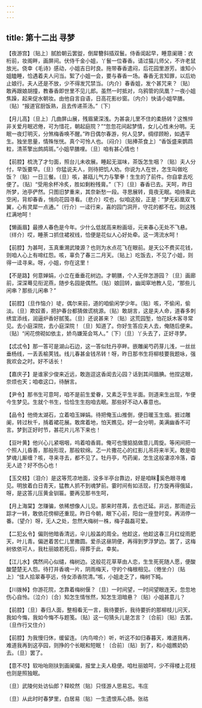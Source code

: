 ```yaml
---
---
---
```

title: 第十二出 寻梦
---

【夜游宫】〔贴上〕腻脸朝云罢盥，倒犀簪斜插双鬟。侍香闺起早，睡意阑珊：衣桁前，妆阁畔，画屏间。伏侍千金小姐，丫鬟一位春香。请过猫儿师父，不许老鼠放光。侥幸《毛诗》感动，小姐吉日时良。拖带春香遣闷，后花园里游芳。谁知小姐瞌睡，恰遇着夫人问当。絮了小姐一会，要与春香一场。春香无言知罪，以后劝止娘行。夫人还是不放，少不得发咒禁当。〔内介〕春香姐，发个甚咒来？〔贴〕敢再跟娘胡撞，教春香即世里不见儿郎。虽然一时抵对，乌鸦管的凤凰？一夜小姐焦躁，起来促水朝妆。由他自言自语，日高花影纱窗。〔内介〕快请小姐早膳。〔贴〕“报道官厨饭熟，且去传递茶汤。”〔下〕

【月儿高】〔旦上〕几曲屏山展，残眉黛深浅。为甚衾儿里不住的柔肠转？这憔悴非关爱月眠迟倦，可为惜花，朝起庭院？”“忽忽花间起梦情，女儿心性未分明。无眠一夜灯明灭，分煞梅香唤不醒。”昨日偶尔春游，何人见梦。绸缪顾盼，如遇平生。独坐思量，情殊怅恍。真个可怜人也。〔闷介〕〔贴捧茶食上〕“香饭盛来鹦鹉粒，清茶擎出鹧鸪斑。”小姐早膳哩。〔旦〕咱有甚心情也！

【前腔】梳洗了才匀面，照台儿未收展。睡起无滋味，茶饭怎生咽？〔贴〕夫人分付，早饭要早。〔旦〕你猛说夫人，则待把饥人劝。你说为人在世，怎生叫做吃饭？〔贴〕一日三餐。〔旦〕咳，甚瓯儿气力与擎拳！生生的了前件。你自拿去吃便了。〔贴〕“受用余杯冷炙，胜如剩粉残膏。”〔下〕〔旦〕春香已去。天呵，昨日所梦，池亭俨然。只图旧梦重来，其奈新愁一段。寻思展转，竟夜无眠。咱待乘此空闲，背却春香，悄向花园寻看。〔悲介〕哎也，似咱这般，正是：“梦无彩凰双飞翼，心有灵犀一点通。”〔行介〕一迳行来，喜的园门洞开，守花的都不在。则这残红满地呵！

【懒画眉】最撩人春色是今年。少什么低就高来粉画垣，元来春心无处不飞悬。〔绊介〕哎，睡荼コ抓住裙衩线，恰便是花似人心好处牵。这一湾流水呵！

【前腔】为甚呵，玉真重溯武陵源？也则为水点花飞在眼前。是天公不费买花钱，则咱人心上有啼红怨。咳，辜负了春三二月天。〔贴上〕吃饭去，不见了小姐，则得一迳寻来。呀，小姐，你在这里！

【不是路】何意婵娟，小立在垂垂花树边。才朝膳，个人无伴怎游园？〔旦〕画廊前，深深蓦见衔泥燕，随步名园是偶然。〔贴〕娘回转，幽闺窣地教人见，“那些儿闲串？那些儿闲串？”

【前腔】〔旦作恼介〕唗，偶尔来前，道的咱偷闲学少年。〔贴〕咳，不偷闲，偷淡。〔旦〕欺奴善，把护春台都猜做谎桃源。〔贴〕敢胡言，这是夫人命，道春多刺绣宜添线，润逼炉香好腻笺。〔旦〕还说甚来？〔贴〕这荒园堑，怕花妖木客寻常见。去小庭深院，去小庭深院！〔旦〕知道了。你好生答应夫人去，俺随后便来。〔贴〕“闲花傍砌如依主，娇鸟嫌笼会骂人。”〔下〕〔旦〕丫头去了，正好寻梦。

【忒忒令】那一答可是湖山石边，这一答似牡丹亭畔。嵌雕阑芍药芽儿浅，一丝丝垂杨线，一丢丢榆荚钱。线儿春甚金钱吊转！呀，昨日那书生将柳枝要我题咏，强我欢会之时。好不话长！

【嘉庆子】是谁家少俊来近远，敢迤逗这香闺去沁园？话到其间腼腆。他捏这眼，奈烦也天；咱噷这口，待酬言。

【尹令】那书生可意呵，咱不是前生爱眷，又素乏平生半面。则道来生出现，乍便今生梦见。生就个书生，恰恰生生抱咱去眠。那些好不动人春意也。

【品令】他倚太湖石，立着咱玉婵娟。待把俺玉山推倒，便日暖玉生烟。捱过雕阑，转过秋千，掯着裙花展。敢席着地，怕天瞧见。好一会分明，美满幽香不可言。梦到正好时节，甚花片儿吊下来也！

【豆叶黄】他兴心儿紧咽咽，呜着咱香肩。俺可也慢掂掂做意儿周旋。等闲间把一个照人儿昏善，那般形现，那般软绵。忑一片撒花心的红影儿吊将来半天。敢是咱梦魂儿厮缠？咳，寻来寻去，都不见了。牡丹亭，芍药阑，怎生这般凄凉冷落，杳无人迹？好不伤心也！

【玉交枝】〔泪介〕是这等荒凉地面，没多半亭台靠边，好是咱眯奚色眼寻难见。明放着白日青天，猛教人抓不到魂梦前。霎时间有如活现，打方旋再得俄延，呀，是这答儿压黄金钏匾。要再见那书生呵，

【月上海棠】怎赚骗，依稀想像人儿见。那来时荏苒，去也迁延。非远，那雨迹云踪才一转，敢依花傍柳还重现。昨日今朝，眼下心前，阳台一座登时变。再消停一番。〔望介〕呀，无人之处，忽然大梅树一株，梅子磊磊可爱。

【二犯幺令】偏则他暗香清远，伞儿般盖的周全。他趁这，他趁这春三月红绽雨肥天，叶儿青。偏迸着苦仁儿里撒圆。爱杀这昼阴便，再得到罗浮梦边。罢了，这梅树依依可人，我杜丽娘若死后，得葬于此，幸矣。

【江儿水】偶然间心似缱，梅树边。这般花花草草由人恋，生生死死随人愿，便酸酸楚楚无人怨。待打并香魂一片，阴雨梅天，守的个梅根相见。〔倦坐介〕〔贴上〕“佳人拾翠春亭远，侍女添香院清。”咳，小姐走乏了，梅树下盹。

【川拨棹】你游花院，怎靠着梅树偃？〔旦〕一时间望，一时间望眼连天，忽忽地伤心自怜。〔泣介〕〔合〕知怎生情怅然，知怎生泪暗悬？〔贴〕小姐甚意儿？

【前腔】〔旦〕春归人面，整相看无一言，我待要折，我待要折的那柳枝儿问天，我如今悔，我如今悔不与题笺。〔贴〕这一句猜头儿是怎言？〔合前〕〔贴〕去罢。〔旦作行又住介〕

【前腔】为我慢归休，缓留连。〔内鸟啼介〕听，听这不如归春暮天，难道我再，难道我再到这亭园，则挣的个长眠和短眠！〔合前〕〔贴〕到了，和小姐瞧奶奶去。〔旦〕罢了。

【意不尽】软咍咍刚扶到画阑偏，报堂上夫人稳便。咱杜丽娘呵，少不得楼上花枝也则是照独眠。

〔旦〕武陵何处访仙郎？释皎然〔贴〕只怪游人思易忘。韦庄

〔旦〕从此时时春梦里，白居易〔贴〕一生遗恨系心肠。张祜

